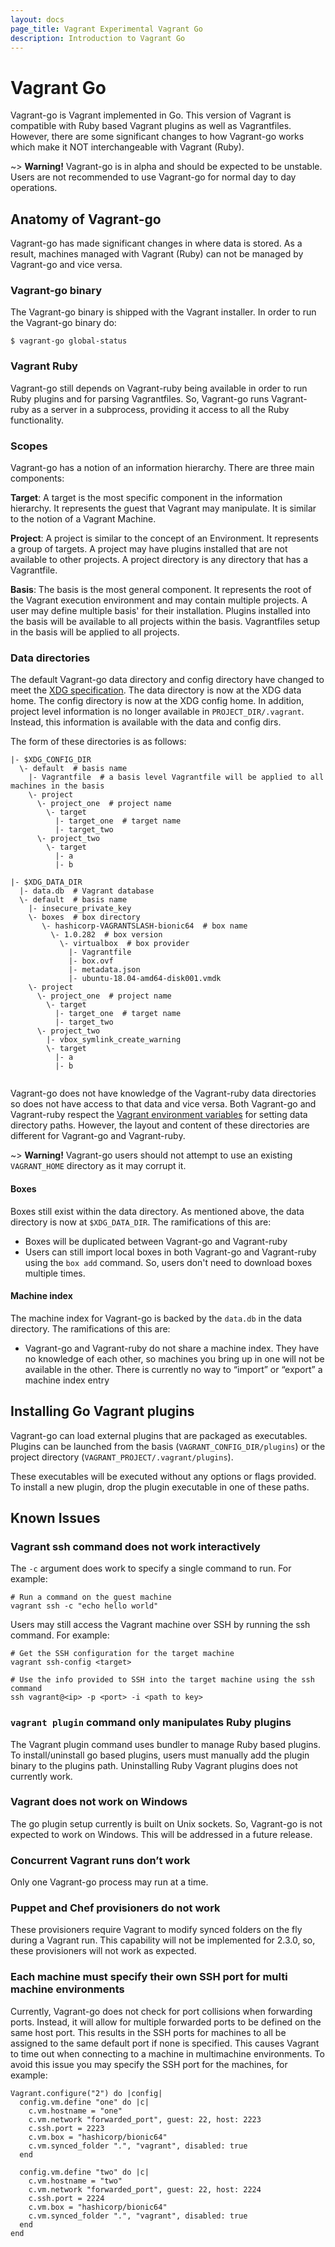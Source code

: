 ```yaml
---
layout: docs
page_title: Vagrant Experimental Vagrant Go
description: Introduction to Vagrant Go
---
```


# Vagrant Go

Vagrant-go is Vagrant implemented in Go. This version of Vagrant is compatible
with Ruby based Vagrant plugins as well as Vagrantfiles. However, there are
some significant changes to how Vagrant-go works which make it NOT interchangeable
with Vagrant (Ruby).

~> **Warning!** Vagrant-go is in alpha and should be expected to be unstable.
Users are not recommended to use Vagrant-go for normal day to day operations.

## Anatomy of Vagrant-go

Vagrant-go has made significant changes in where data is stored. As a result,
machines managed with Vagrant (Ruby) can not be managed by Vagrant-go and vice versa.

### Vagrant-go binary

The Vagrant-go binary is shipped with the Vagrant installer. In order to run the Vagrant-go
binary do:

```
$ vagrant-go global-status
```

### Vagrant Ruby

Vagrant-go still depends on Vagrant-ruby being available in order to run Ruby plugins
and for parsing Vagrantfiles. So, Vagrant-go runs Vagrant-ruby as a server in a subprocess,
providing it access to all the Ruby functionality.

### Scopes

Vagrant-go has a notion of an information hierarchy. There are three main components:

**Target**: A target is the most specific component in the information hierarchy. It
represents the guest that Vagrant may manipulate. It is similar to the notion of a
Vagrant Machine.

**Project**: A project is similar to the concept of an Environment. It represents
a group of targets. A project may have plugins installed that are not available
to other projects. A project directory is any directory that has a Vagrantfile.

**Basis**: The basis is the most general component. It represents the root of the Vagrant
execution environment and may contain multiple projects. A user may define multiple basis'
for their installation. Plugins installed into the basis will be available to all projects
within the basis. Vagrantfiles setup in the basis will be applied to all projects.

### Data directories

The default Vagrant-go data directory and config directory have changed to meet the
[XDG specification](https://pkg.go.dev/github.com/adrg/xdg).
The data directory is now at the XDG data home. The config directory is now at the
XDG config home. In addition, project level information is no longer available in
`PROJECT_DIR/.vagrant`. Instead, this information is available with the data and config dirs.

The form of these directories is as follows:

```
|- $XDG_CONFIG_DIR
  \- default  # basis name
    |- Vagrantfile  # a basis level Vagrantfile will be applied to all machines in the basis
    \- project
      \- project_one  # project name
        \- target
          |- target_one  # target name
          |- target_two
      \- project_two
        \- target
          |- a
          |- b
```

```
|- $XDG_DATA_DIR
  |- data.db  # Vagrant database
  \- default  # basis name
    |- insecure_private_key
    \- boxes  # box directory
       \- hashicorp-VAGRANTSLASH-bionic64  # box name
         \- 1.0.282  # box version
           \- virtualbox  # box provider
             |- Vagrantfile
             |- box.ovf
             |- metadata.json
             |- ubuntu-18.04-amd64-disk001.vmdk
    \- project
      \- project_one  # project name
        \- target
          |- target_one  # target name
          |- target_two
      \- project_two
        |- vbox_symlink_create_warning
        \- target
          |- a
          |- b


```

Vagrant-go does not have knowledge of the Vagrant-ruby data directories so does not
have access to that data and vice versa. Both Vagrant-go and Vagrant-ruby
respect the [Vagrant environment variables](/docs/other/environmental-variables/) for
setting data directory paths. However, the layout and content of these directories
are different for Vagrant-go and Vagrant-ruby.

~> **Warning!** Vagrant-go users should not attempt to use an existing `VAGRANT_HOME`
directory as it may corrupt it.


#### Boxes

Boxes still exist within the data directory. As mentioned above, the data directory is now
at `$XDG_DATA_DIR`. The ramifications of this are:
 - Boxes will be duplicated between Vagrant-go and Vagrant-ruby
 - Users can still import local boxes in both Vagrant-go and Vagrant-ruby using the
   `box add` command. So, users don't need to download boxes multiple times.

#### Machine index

The machine index for Vagrant-go is backed by the `data.db` in the data directory.
The ramifications of this are:
- Vagrant-go and Vagrant-ruby do  not share a machine index. They have no knowledge of
  each other, so machines you bring up in one will not be available in the other. There is
  currently no way to “import” or “export” a machine index entry

## Installing Go Vagrant plugins

Vagrant-go can load external plugins that are packaged as executables. Plugins can be
launched from the basis (`VAGRANT_CONFIG_DIR/plugins`) or the project directory
(`VAGRANT_PROJECT/.vagrant/plugins`).

These executables will be executed without any options or flags provided.
To install a new plugin, drop the plugin executable in one of these paths.

## Known Issues

### Vagrant ssh command does not work interactively

The `-c` argument does work to specify a single command to run. For example:
```
# Run a command on the guest machine
vagrant ssh -c "echo hello world"
```

Users may still access the Vagrant machine over SSH by running the ssh command. For example:
```
# Get the SSH configuration for the target machine
vagrant ssh-config <target>

# Use the info provided to SSH into the target machine using the ssh command
ssh vagrant@<ip> -p <port> -i <path to key>
```

### `vagrant plugin` command only manipulates Ruby plugins

The Vagrant plugin command uses bundler to manage Ruby based plugins. To install/uninstall
go based plugins, users must manually add the plugin binary to the plugins path.
Uninstalling Ruby Vagrant plugins does not currently work.

### Vagrant does not work on Windows

The go plugin setup currently is built on Unix sockets. So, Vagrant-go is not expected to
work on Windows. This will be addressed in a future release.

### Concurrent Vagrant runs don’t work

Only one Vagrant-go process may run at a time.

### Puppet and Chef provisioners do not work

These provisioners require Vagrant to modify synced folders on the fly during a Vagrant run.
This capability will not be implemented for 2.3.0, so, these provisioners will not work as
expected.

### Each machine must specify their own SSH port for multi machine environments

Currently, Vagrant-go does not check for port collisions when forwarding ports. Instead, it
will allow for multiple forwarded ports to be defined on the same host port. This results in
the SSH ports for machines to all be assigned to the same default port if none is specified.
This causes Vagrant to time out when connecting to a machine in multimachine environments. To
avoid this issue you may specify the SSH port for the machines, for example:
```
Vagrant.configure("2") do |config|
  config.vm.define "one" do |c|
    c.vm.hostname = "one"
    c.vm.network "forwarded_port", guest: 22, host: 2223
    c.ssh.port = 2223
    c.vm.box = "hashicorp/bionic64"
    c.vm.synced_folder ".", "vagrant", disabled: true
  end

  config.vm.define "two" do |c|
    c.vm.hostname = "two"
    c.vm.network "forwarded_port", guest: 22, host: 2224
    c.ssh.port = 2224
    c.vm.box = "hashicorp/bionic64"
    c.vm.synced_folder ".", "vagrant", disabled: true
  end
end
```
